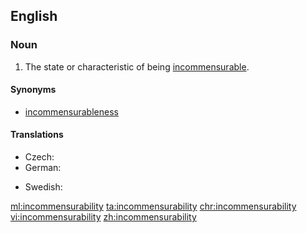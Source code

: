 ==English==
{{wikipedia}}

===Noun===
{{en-noun|-}}

# The state or characteristic of being [[incommensurable]].

====Synonyms====
* [[incommensurableness]]

====Translations====
{{trans-top|state or characteristic of being incommensurable}}
* Czech: {{t|cs|nesouměřitelnost|f}}
* German: {{t+|de|Inkommensurabilität|f}}
{{trans-mid}}
* Swedish: {{t|sv|inkommensurabilitet|c}}
{{trans-bottom}}

[[ml:incommensurability]]
[[ta:incommensurability]]
[[chr:incommensurability]]
[[vi:incommensurability]]
[[zh:incommensurability]]